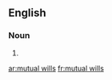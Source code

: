 ==English==

===Noun===
{{head|en|head=[[mutual]] [[will]]s}}

# {{plural of|mutual will}}

[[ar:mutual wills]]
[[fr:mutual wills]]